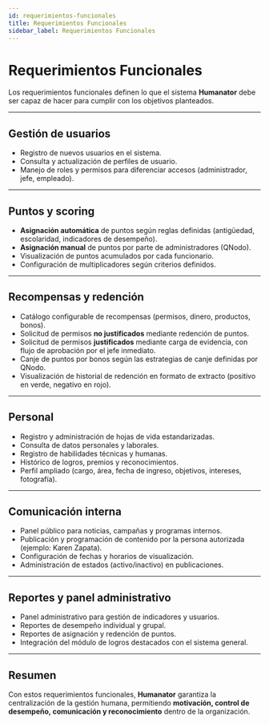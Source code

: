 ```yaml
---
id: requerimientos-funcionales
title: Requerimientos Funcionales
sidebar_label: Requerimientos Funcionales
---
```


#  Requerimientos Funcionales 

Los requerimientos funcionales definen lo que el sistema **Humanator** debe ser capaz de hacer para cumplir con los objetivos planteados.

---

##  Gestión de usuarios
- Registro de nuevos usuarios en el sistema.  
- Consulta y actualización de perfiles de usuario.  
- Manejo de roles y permisos para diferenciar accesos (administrador, jefe, empleado).  

---

##  Puntos y scoring
- **Asignación automática** de puntos según reglas definidas (antigüedad, escolaridad, indicadores de desempeño).  
- **Asignación manual** de puntos por parte de administradores (QNodo).  
- Visualización de puntos acumulados por cada funcionario.  
- Configuración de multiplicadores según criterios definidos.  

---

##  Recompensas y redención
- Catálogo configurable de recompensas (permisos, dinero, productos, bonos).  
- Solicitud de permisos **no justificados** mediante redención de puntos.  
- Solicitud de permisos **justificados** mediante carga de evidencia, con flujo de aprobación por el jefe inmediato.  
- Canje de puntos por bonos según las estrategias de canje definidas por QNodo.  
- Visualización de historial de redención en formato de extracto (positivo en verde, negativo en rojo).  

---

##  Personal
- Registro y administración de hojas de vida estandarizadas.  
- Consulta de datos personales y laborales.  
- Registro de habilidades técnicas y humanas.  
- Histórico de logros, premios y reconocimientos.  
- Perfil ampliado (cargo, área, fecha de ingreso, objetivos, intereses, fotografía).  

---

##  Comunicación interna
- Panel público para noticias, campañas y programas internos.  
- Publicación y programación de contenido por la persona autorizada (ejemplo: Karen Zapata).  
- Configuración de fechas y horarios de visualización.  
- Administración de estados (activo/inactivo) en publicaciones.  

---

##  Reportes y panel administrativo
- Panel administrativo para gestión de indicadores y usuarios.  
- Reportes de desempeño individual y grupal.  
- Reportes de asignación y redención de puntos.  
- Integración del módulo de logros destacados con el sistema general.  

---

##  Resumen
Con estos requerimientos funcionales, **Humanator** garantiza la centralización de la gestión humana, permitiendo **motivación, control de desempeño, comunicación y reconocimiento** dentro de la organización.
